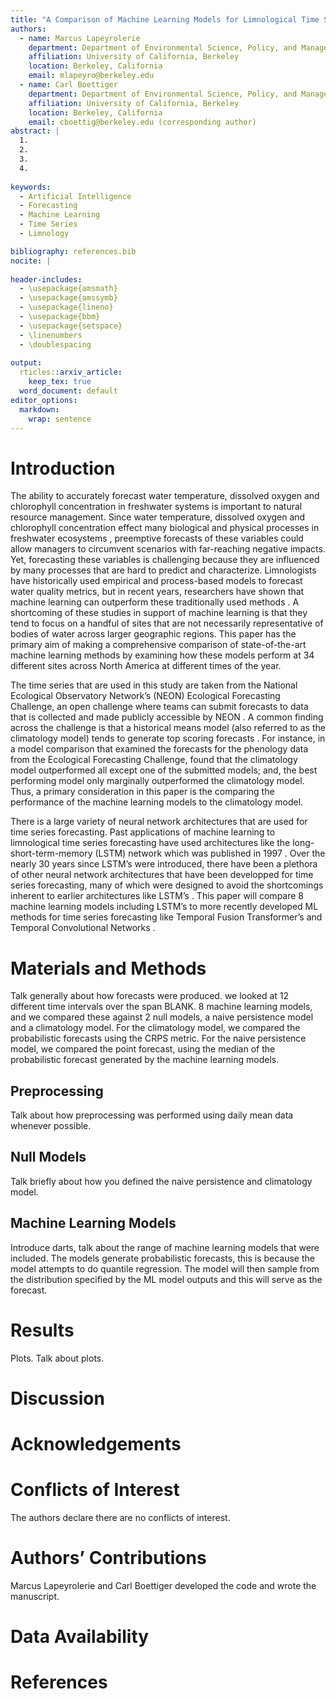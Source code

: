 ```yaml
---
title: "A Comparison of Machine Learning Models for Limnological Time Series Forecasting"
authors:
  - name: Marcus Lapeyrolerie
    department: Department of Environmental Science, Policy, and Management
    affiliation: University of California, Berkeley
    location: Berkeley, California
    email: mlapeyro@berkeley.edu
  - name: Carl Boettiger
    department: Department of Environmental Science, Policy, and Management
    affiliation: University of California, Berkeley
    location: Berkeley, California
    email: cboettig@berkeley.edu (corresponding author)
abstract: |
  1. 
  2. 
  3. 
  4. 
  
keywords:
  - Artificial Intelligence
  - Forecasting
  - Machine Learning
  - Time Series
  - Limnology

bibliography: references.bib
nocite: |
    
header-includes:
  - \usepackage{amsmath}
  - \usepackage{amssymb}
  - \usepackage{lineno}
  - \usepackage{bbm}
  - \usepackage{setspace}
  - \linenumbers
  - \doublespacing
  
output: 
  rticles::arxiv_article:
    keep_tex: true
  word_document: default
editor_options: 
  markdown: 
    wrap: sentence
---
```



# Introduction

The ability to accurately forecast water temperature, dissolved oxygen and chlorophyll concentration in freshwater systems is important to natural resource management. Since water temperature, dissolved oxygen and chlorophyll concentration effect many biological and physical processes in freshwater ecosystems \cite{oullet-proulx, Stajkowski, Chen}, preemptive forecasts of these variables could allow managers to circumvent scenarios with far-reaching negative impacts. Yet, forecasting these variables is challenging because they are influenced by many processes that are hard to predict and characterize. Limnologists have historically used empirical and process-based models to forecast water quality metrics, but in recent years, researchers have shown that machine learning can outperform these traditionally used methods \cite{Hanson, others}. A shortcoming of these studies in support of machine learning is that they tend to focus on a handful of sites that are not necessarily representative of bodies of water across larger geographic regions. This paper has the primary aim of making a comprehensive comparison of state-of-the-art machine learning methods by examining how these models perform at 34 different sites across North America at different times of the year.

The time series that are used in this study are taken from the National Ecological Observatory Network's (NEON) Ecological Forecasting Challenge, an open challenge where teams can submit forecasts to data that is collected and made publicly accessible by NEON \cite{Quinn}. A common finding across the challenge is that a historical means model (also referred to as the climatology model) tends to generate top scoring forecasts \cite{Dietze, Quinn}. For instance, in a model comparison that examined the forecasts for the phenology data from the Ecological Forecasting Challenge, \cite{Dietze} found that the climatology model outperformed all except one of the submitted models; and, the best performing model only marginally outperformed the climatology model. Thus, a primary consideration in this paper is the comparing the performance of the machine learning models to the climatology model.

There is a large variety of neural network architectures that are used for time series forecasting. Past applications of machine learning to limnological time series forecasting have used architectures like the long-short-term-memory (LSTM) network which was published in 1997 \cite{lstm}. Over the nearly 30 years since LSTM's were introduced, there have been a plethora of other neural network architectures that have been developped for time series forecasting, many of which were designed to avoid the shortcomings inherent to earlier architectures like LSTM's \cite{some_ml_papers}. This paper will compare 8 machine learning models including LSTM's to more recently developed ML methods for time series forecasting like Temporal Fusion Transformer's and Temporal Convolutional Networks \cite{tft, tcn}.

# Materials and Methods

Talk generally about how forecasts were produced. we looked at 12 different time intervals over the span BLANK. 8 machine learning models, and we compared these against 2 null models, a naive persistence model and a climatology model. For the climatology model, we compared the probabilistic forecasts using the CRPS metric. For the naive persistence model, we compared the point forecast, using the median of the probabilistic forecast generated by the machine learning models.

## Preprocessing

Talk about how preprocessing was performed using daily mean data whenever possible.

## Null Models

Talk briefly about how you defined the naive persistence and climatology model.

## Machine Learning Models

Introduce darts, talk about the range of machine learning models that were included. The models generate probabilistic forecasts, this is because the model attempts to do quantile regression. The model will then sample from the distribution specified by the ML model outputs and this will serve as the forecast.

# Results

Plots. Talk about plots.


# Discussion


# Acknowledgements


# Conflicts of Interest {-}

The authors declare there are no conflicts of interest.

# Authors' Contributions {-}

Marcus Lapeyrolerie and Carl Boettiger developed the code and wrote the manuscript.

# Data Availability {-}



\newpage

# References

